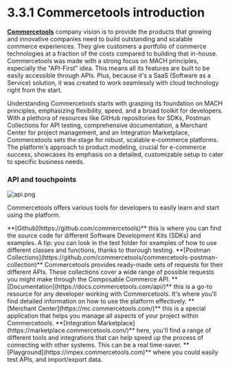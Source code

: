 
# 3.3.1 Commercetools introduction

**[Commercetools](https://commercetools.com/)** company vision is to provide the products that growing and innovative companies need to build outstanding and scalable commerce experiences. They give customers a portfolio of commerce technologies at a fraction of the costs compared to building that in-house.
Commercetools was made with a strong focus on MACH principles, especially the "API-First" idea. This means all its features are built to be easily accessible through APIs. Plus, because it's a SaaS (Software as a Service) solution, it was created to work seamlessly with cloud technology right from the start.

Understanding Commercetools starts with grasping its foundation on MACH principles, emphasizing flexibility, speed, and a broad toolkit for developers. With a plethora of resources like GitHub repositories for SDKs, Postman Collections for API testing, comprehensive documentation, a Merchant Center for project management, and an Integration Marketplace, Commercetools sets the stage for robust, scalable e-commerce platforms. The platform's approach to product modeling, crucial for e-commerce success, showcases its emphasis on a detailed, customizable setup to cater to specific business needs.

### API and touchpoints

![api.png](../assets/api.png)

Commercetools offers various tools for developers to easily learn and start using the platform.

<Tabs>
  <TabItem value="Github" label="Github" default>
    **[Github](https://github.com/commercetools)** this is where you can find the source code for different Software Development Kits (SDKs) and examples. A tip: you can look in the test folder for examples of how to use different classes and functions, thanks to thorough testing.
  </TabItem>
  <TabItem value="postman-collections" label="Postman collections">
    **[Postman Collections](https://github.com/commercetools/commercetools-postman-collection)** Commercetools provides ready-made sets of requests for their different APIs. These collections cover a wide range of possible requests you might make through the Composable Commerce API.
  </TabItem>
  <TabItem value="Documentation" label="Documentation">
    **[Documentation](https://docs.commercetools.com/api/)** this is a go-to resource for any developer working with Commercetools. It's where you'll find detailed information on how to use the platform effectively.
  </TabItem>
  <TabItem value="Merchant" label="Merchant Center">
    **[Merchant Center](https://mc.commercetools.com/)** this is a special application that helps you manage all aspects of your project within Commercetools.
  </TabItem>
  <TabItem value="Marketplace" label="Integration Marketplace">
    **[Integration Marketplace](https://marketplace.commercetools.com/)** here, you'll find a range of different tools and integrations that can help speed up the process of connecting with other systems. This can be a real time-saver.
  </TabItem>
  <TabItem value="Playground" label="Playground">
    **[Playground](https://impex.commercetools.com)** where you could easily test APIs, and import/export data.
  </TabItem>
</Tabs>

